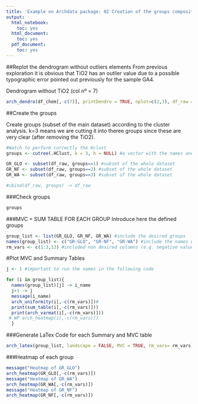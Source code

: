 ```yaml
---
title: 'Example on Archdata package: 02 Creation of the groups compositions'
output:
  html_notebook:
    toc: yes
  html_document:
    toc: yes
  pdf_document:
    toc: yes
---
```

##Replot the dendrogram without outliers elements
From previous exploration it is obvious that TiO2 has an outlier value due to a possible typographic error pointed out previously for the sample GA4.

Dendrogram without TiO2 (col nº = 7)

```r
arch_dendro(df_chem[,-c(7)], printDendro = TRUE, nplot=c(2,3), df_raw = df_raw)
```

##Create the groups

Create groups (subset of the main dataset) according to the cluster analysis. k=3 means we are cutting it into theree groups since these are very clear (after removing the TiO2). 

```r
#Watch to perform correctly the Hclust 
groups <- cutree(.HClust, k = 3, h = NULL) #a vector with the names and the group assigned according to the dengroram.

GR_GLO <- subset(df_raw, groups==1) #subset of the whole dataset
GR_NF <- subset(df_raw, groups==2) #subset of the whole dataset
GR_WA <- subset(df_raw, groups==3) #subset of the whole dataset

#cbind(df_raw, groups) -> df_raw
```

###Check groups
```r
groups
```



###MVC + SUM TABLE FOR EACH GROUP 
Introduce here the defined groups

```r
group_list <- list(GR_GLO, GR_NF, GR_WA) #include the desired groups
names(group_list) <- c("GR-GLO", "GR-NF", "GR-WA") #include the names with "-" instead of "_" to avoid LaTex problems
rm_vars <- c(1:3,13) #included non desired columns (e.g. negative values, categorical...)
```



#Plot MVC and Summary Tables
```r
j <- 1 #important to run the names in the following code

for (i in group_list){
  names(group_list)[j] -> i_name
  j+1 -> j
  message(i_name)
  arch_uniformity(i[,-c(rm_vars)])#
  print(sum_table(i[,-c(rm_vars)]))
  print(arch_varmat(i[,-c(rm_vars)]))
 # WP arch_heatmap(i[,-c(rm_vars)])   
  }
```



###Generate LaTex Code for each Summary and MVC table 
```r
arch_latex(group_list, landscape = FALSE, MVC = TRUE, rm_vars= rm_vars)
```






###Heatmap of each group
```r
message("Heatmap of GR_GLO")
arch_heatmap(GR_GLO[,-c(rm_vars)]) 
message("Heatmap of GR_WA")
arch_heatmap(GR_WA[,-c(rm_vars)])  
message("Heatmap of GR_NF")
arch_heatmap(GR_NF[,-c(rm_vars)])  

```

